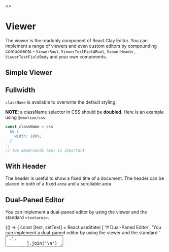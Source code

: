 
<Meta title="Get Started/Viewer" />

<Story name="Page">
  <></>
</Story>

# Viewer

The viewer is the readonly component of React Clay Editor. You can implement a range of viewers and even custom editors
by compounding components - `ViewerRoot`, `ViewerTextFieldRoot`, `ViewerHeader`, `ViewerTextFieldBody` and your own
components.


## Simple Viewer

<Canvas>
  <Story name="Simple Viewer">
    <ViewerRoot text={'This is a simple viewer.'}>
      <ViewerTextFieldRoot>
        <ViewerTextFieldBody />
      </ViewerTextFieldRoot>
    </ViewerRoot>
  </Story>
</Canvas>

## Fullwidth

`className` is available to overwrite the default styling.

<Canvas>
  <Story name="Fullwidth">
    <ViewerRoot
      text={['This is a full-width viewer.', '`className` is available to overwrite the default styling.'].join('\n')}
      className={css`
        && {
          width: 100%;
        }
      `}
    >
      <ViewerTextFieldRoot>
        <ViewerTextFieldBody />
      </ViewerTextFieldRoot>
    </ViewerRoot>
  </Story>
</Canvas>

**NOTE**: a className selector in CSS should be **doubled**. Here is an example using `@emotion/css`.

```ts
const className = css`
  && {
    width: 100%;
  }
`;
// two ampersands (&&) is important
```

## With Header

The header is useful to show a fixed title of a document. The header can be placed in both of a fixed area and a
scrollable area.

<Canvas>
  <Story name="With Fixed Header">
    <ViewerRoot
      text={[
        'This is a viewer with the header in a fixed area.',
        'The header is useful to show a fixed title of a document.',
      ].join('\n')}
    >
      <ViewerHeader header="Header in Fixed Area" />
      <ViewerTextFieldRoot>
        <ViewerTextFieldBody />
      </ViewerTextFieldRoot>
    </ViewerRoot>
  </Story>
</Canvas>

<Canvas>
  <Story name="With Scrollable Header">
    <ViewerRoot
      text={[
        'This is a viewer with the header in a scrollable area.',
        'The header is useful to show a fixed title of a document.',
      ].join('\n')}
    >
      <ViewerTextFieldRoot>
        <ViewerHeader header="Header in Scrollable Area" />
        <ViewerTextFieldBody />
      </ViewerTextFieldRoot>
    </ViewerRoot>
  </Story>
</Canvas>

## Dual-Paned Editor

You can implement a dual-paned editor by using the viewer and the standard `<textarea>`.

<Canvas>
  <Story name="Dual-Paned Editor">
    {() => {
      const [text, setText] = React.useState(
        [
          '# Dual-Paned Editor',
          'You can implement a dual-paned editor by using the viewer and the standard `<textarea>`.',
        ].join('\n')
      );
      return (
        <div
          className={css`
            width: 100%;
            height: 100%;
            display: flex;
            justify-content: center;
            align-items: center;
          `}
        >
          <textarea
            value={text}
            onChange={(event) => setText(event.target.value)}
            className={css`
              && {
                width: 45%;
                height: 400px;
                margin: 5px;
              }
            `}
          />
          <ViewerRoot
            text={text}
            syntax="markdown"
            className={css`
              && {
                width: 45%;
                height: 400px;
                margin: 5px;
              }
            `}
          >
            <ViewerTextFieldRoot>
              <ViewerTextFieldBody />
            </ViewerTextFieldRoot>
          </ViewerRoot>
        </div>
      );
    }}
  </Story>
</Canvas>

